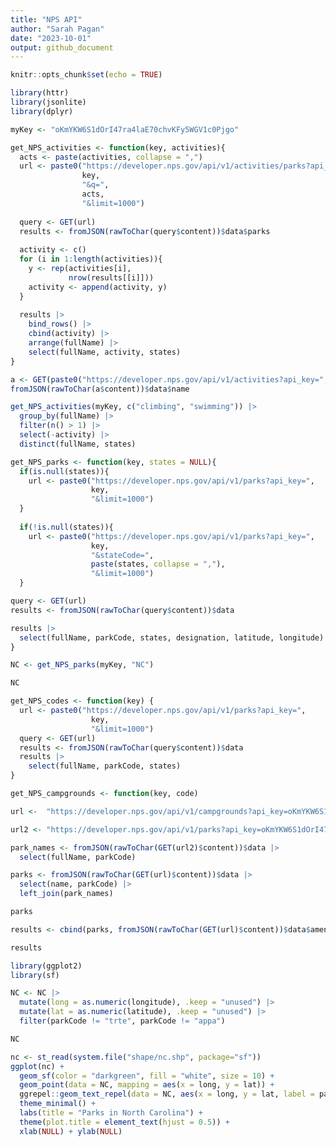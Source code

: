 ```yaml
---
title: "NPS API"
author: "Sarah Pagan"
date: "2023-10-01"
output: github_document
---
```


```r
knitr::opts_chunk$set(echo = TRUE)

library(httr)
library(jsonlite)
library(dplyr)

myKey <- "oKmYKW6S1dOrI47ra4laE70chvKFy5WGV1c0Pjgo"
```

```r
get_NPS_activities <- function(key, activities){
  acts <- paste(activities, collapse = ",")
  url <- paste0("https://developer.nps.gov/api/v1/activities/parks?api_key=",
                key,
                "&q=",
                acts,
                "&limit=1000")
  
  query <- GET(url)
  results <- fromJSON(rawToChar(query$content))$data$parks
  
  activity <- c()
  for (i in 1:length(activities)){
    y <- rep(activities[i],
             nrow(results[[i]]))
    activity <- append(activity, y)
  }
  
  results |>
    bind_rows() |>
    cbind(activity) |>
    arrange(fullName) |>
    select(fullName, activity, states)
}
```

```r
a <- GET(paste0("https://developer.nps.gov/api/v1/activities?api_key=", myKey))
fromJSON(rawToChar(a$content))$data$name
```

```r
get_NPS_activities(myKey, c("climbing", "swimming")) |>
  group_by(fullName) |>
  filter(n() > 1) |>
  select(-activity) |>
  distinct(fullName, states)
```

```r
get_NPS_parks <- function(key, states = NULL){
  if(is.null(states)){
    url <- paste0("https://developer.nps.gov/api/v1/parks?api_key=",
                  key,
                  "&limit=1000")
  }
  
  if(!is.null(states)){
    url <- paste0("https://developer.nps.gov/api/v1/parks?api_key=",
                  key,
                  "&stateCode=",
                  paste(states, collapse = ","),
                  "&limit=1000")
  }

query <- GET(url)
results <- fromJSON(rawToChar(query$content))$data

results |>
  select(fullName, parkCode, states, designation, latitude, longitude)
}

NC <- get_NPS_parks(myKey, "NC")

NC

```

```r

get_NPS_codes <- function(key) {
  url <- paste0("https://developer.nps.gov/api/v1/parks?api_key=",
                  key,
                  "&limit=1000")
  query <- GET(url)
  results <- fromJSON(rawToChar(query$content))$data
  results |>
    select(fullName, parkCode, states)
}

get_NPS_campgrounds <- function(key, code)

url <-  "https://developer.nps.gov/api/v1/campgrounds?api_key=oKmYKW6S1dOrI47ra4laE70chvKFy5WGV1c0Pjgo&limit=1000"

url2 <- "https://developer.nps.gov/api/v1/parks?api_key=oKmYKW6S1dOrI47ra4laE70chvKFy5WGV1c0Pjgo&limit=1000"

park_names <- fromJSON(rawToChar(GET(url2)$content))$data |>
  select(fullName, parkCode)

parks <- fromJSON(rawToChar(GET(url)$content))$data |>
  select(name, parkCode) |>
  left_join(park_names)

parks

results <- cbind(parks, fromJSON(rawToChar(GET(url)$content))$data$amenities)

results


```

```r
library(ggplot2)
library(sf)

NC <- NC |>
  mutate(long = as.numeric(longitude), .keep = "unused") |>
  mutate(lat = as.numeric(latitude), .keep = "unused") |>
  filter(parkCode != "trte", parkCode != "appa")

NC

nc <- st_read(system.file("shape/nc.shp", package="sf"))
ggplot(nc) +
  geom_sf(color = "darkgreen", fill = "white", size = 10) +
  geom_point(data = NC, mapping = aes(x = long, y = lat)) +
  ggrepel::geom_text_repel(data = NC, aes(x = long, y = lat, label = parkCode)) +
  theme_minimal() +
  labs(title = "Parks in North Carolina") +
  theme(plot.title = element_text(hjust = 0.5)) +
  xlab(NULL) + ylab(NULL)

```

